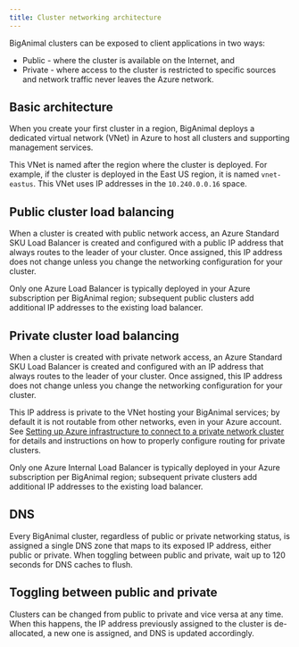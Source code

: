 ```yaml
---
title: Cluster networking architecture
---
```


BigAnimal clusters can be exposed to client applications in two ways:
- Public - where the cluster is available on the Internet, and
- Private - where access to the cluster is restricted to specific
sources and network traffic never leaves the Azure network.

## Basic architecture

When you create your first cluster in a region, BigAnimal deploys a
dedicated virtual network (VNet) in Azure to host all clusters and
supporting management services.

This VNet is named after the region where the cluster is deployed. 
For example, if the cluster is deployed in the East US region, it is
named `vnet-eastus`. This VNet uses IP addresses in the
`10.240.0.0.16` space.

## Public cluster load balancing

When a cluster is created with public network access, an Azure
Standard SKU Load Balancer is created and configured with a public IP
address that always routes to the leader of your cluster. Once
assigned, this IP address does not change unless you change the
networking configuration for your cluster.

Only one Azure Load Balancer is typically deployed in your Azure
subscription per BigAnimal region; subsequent public clusters add
additional IP addresses to the existing load balancer.

## Private cluster load balancing

When a cluster is created with private network access, an Azure
Standard SKU Load Balancer is created and configured with an IP
address that always routes to the leader of your cluster. Once
assigned, this IP address does not change unless you change the
networking configuration for your cluster.

This IP address is private to the VNet hosting your BigAnimal
services; by default it is not routable from other networks, even in
your Azure account. See [Setting up Azure infrastructure to connect to a private network cluster](../../using_cluster/connecting_your_cluster/#setting-up-azure-infrastructure-to-connect-to-a-private-network-cluster) for details and instructions
on how to properly configure routing for private clusters.

Only one Azure Internal Load Balancer is typically deployed in your
Azure subscription per BigAnimal region; subsequent private clusters add additional IP addresses to the existing load balancer.

## DNS

Every BigAnimal cluster, regardless of public or private networking
status, is assigned a single DNS zone that maps to its exposed IP
address, either public or private. When toggling between public and
private, wait up to 120 seconds for DNS caches to flush.

## Toggling between public and private

Clusters can be changed from public to private and vice versa at any
time. When this happens, the IP address previously assigned to the
cluster is de-allocated, a new one is assigned, and DNS is updated
accordingly.


